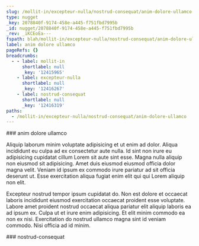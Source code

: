 ```yaml
---
slug: /mollit-in/excepteur-nulla/nostrud-consequat/anim-dolore-ullamco
type: nugget
_key: 2078840f-9174-458e-a445-f751fbd7995b
_id: nugget/2078840f-9174-458e-a445-f751fbd7995b
_rev: _iKCEoEa---
fspath: blah/mollit-in/excepteur-nulla/nostrud-consequat/anim-dolore-ullamco.md
label: anim dolore ullamco
pageRefs: {}
breadcrumbs:
  - - label: mollit-in
      shortlabel: null
      _key: '12415965'
    - label: excepteur-nulla
      shortlabel: null
      _key: '12416267'
    - label: nostrud-consequat
      shortlabel: null
      _key: '12416319'
paths:
  - /mollit-in/excepteur-nulla/nostrud-consequat/anim-dolore-ullamco
---
```


<NuggetArea>
<Nugget slug="/mollit-in/excepteur-nulla/nostrud-consequat/anim-dolore-ullamco" type="nugget" _key="2078840f-9174-458e-a445-f751fbd7995b" _id="nugget/2078840f-9174-458e-a445-f751fbd7995b" _rev="_iKCEoEa---" fspath="blah/mollit-in/excepteur-nulla/nostrud-consequat/anim-dolore-ullamco.md" label="anim dolore ullamco" paths="/mollit-in/excepteur-nulla/nostrud-consequat/anim-dolore-ullamco">
<NuggetBody>
### anim dolore ullamco

Aliquip laborum minim voluptate adipisicing et ut enim ad dolor. Aliqua incididunt eu culpa ad ex consectetur aute nulla. Id sint non irure eu adipisicing cupidatat cillum Lorem sit aute sint esse. Magna nulla aliquip non eiusmod sit adipisicing. Amet duis eiusmod eiusmod officia dolor magna velit. Veniam id ipsum ex commodo irure pariatur ad sit officia deserunt ut. Esse exercitation aliqua fugiat enim elit qui qui Lorem aliquip non elit.

Excepteur nostrud tempor ipsum cupidatat do. Non est dolore et occaecat laboris incididunt eiusmod exercitation occaecat proident esse voluptate. Labore amet proident nostrud occaecat aliqua pariatur elit aliquip laboris ea ad ipsum ex. Culpa ut et irure enim adipisicing. Et elit minim commodo ea non ex nisi. Exercitation do nostrud ullamco magna sint id veniam commodo. Nisi officia ad id minim.

</NuggetBody>
<Breadcrumbs>
<Crumbs>
<Crumb _key="12415965" label="mollit-in" /><Crumb _key="12416267" label="excepteur-nulla" /><Crumb _key="12416319" label="nostrud-consequat" />
</Crumbs>
</Breadcrumbs>
</Nugget>

<NuggetsInbound>
</NuggetsInbound>
<NuggetsOutbound>
</NuggetsOutbound>
</NuggetArea>
<PassagesInbound>
<Passage direction="inbound" type="passage" _key="12416319" _id="passage/12416319" _rev="_iKCEoEW--A" label="nostrud-consequat" passage="nostrud-consequat" fspath="blah/mollit-in/excepteur-nulla/nostrud-consequat" paths="/mollit-in/excepteur-nulla/nostrud-consequat" slug="/mollit-in/excepteur-nulla/nostrud-consequat">
<NuggetBody>
### nostrud-consequat

</NuggetBody>
<Breadcrumbs>
<Crumbs>
<Crumb _key="12415965" label="mollit-in" /><Crumb _key="12416267" label="excepteur-nulla" />
</Crumbs>
</Breadcrumbs>
</Passage>

</PassagesInbound>
<PassagesOutbound>
</PassagesOutbound>